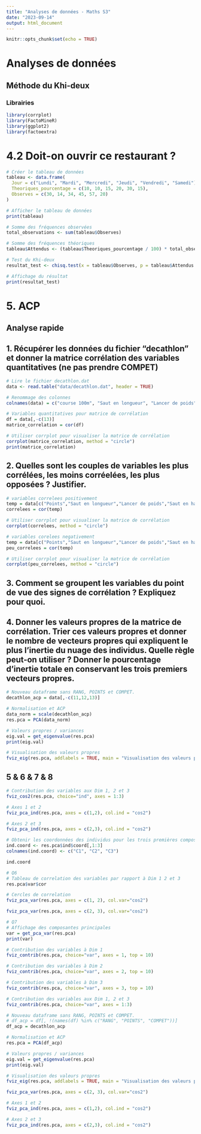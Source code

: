 ```yaml
---
title: "Analyses de données - Maths S3"
date: "2023-09-14"
output: html_document
---
```


```r
knitr::opts_chunk$set(echo = TRUE)
```

# Analyses de données 

## Méthode du Khi-deux

### Librairies


```r
library(corrplot)
library(FactoMineR)
library(ggplot2)
library(factoextra)
```

# 4.2 Doit-on ouvrir ce restaurant ?

```r
# Créer le tableau de données
tableau <- data.frame(
  Jour = c("Lundi", "Mardi", "Mercredi", "Jeudi", "Vendredi", "Samedi"),
  Theoriques_pourcentage = c(10, 10, 15, 20, 30, 15),
  Observes = c(30, 14, 34, 45, 57, 20)
)

# Afficher le tableau de données
print(tableau)
```

```r
# Somme des fréquences observées
total_observations <- sum(tableau$Observes)

# Somme des fréquences théoriques
tableau$Attendus <- (tableau$Theoriques_pourcentage / 100) * total_observations

# Test du Khi-deux
resultat_test <- chisq.test(x = tableau$Observes, p = tableau$Attendus / total_observations)

# Affichage du résultat
print(resultat_test)
```

# 5. ACP

## Analyse rapide
## 1. Récupérer les données du fichier "decathlon" et donner la matrice corrélation des variables quantitatives (ne pas prendre COMPET)


```r
# Lire le fichier decathlon.dat
data <- read.table("data/decathlon.dat", header = TRUE)

# Renommage des colonnes
colnames(data) = c("course 100m", "Saut en longueur", "Lancer de poids", "Saut en hauteur", "course 400m", "course haies 110m", "Disque", "Saut a la perche", "Javelot", "course 1500m", "Rang", "Points", "Competition")
```

```r
# Variables quantitatives pour matrice de corrélation
df = data[,-c(13)]
matrice_correlation = cor(df)

# Utiliser corrplot pour visualiser la matrice de corrélation
corrplot(matrice_correlation, method = "circle")
print(matrice_correlation)
```


## 2. Quelles sont les couples de variables les plus corrélées, les moins corréelées, les plus opposées ? Justifier.


```r
# variables correlees positivement
temp = data[c("Points","Saut en longueur","Lancer de poids","Saut en hauteur","course 100m","course 400m","Rang","course haies 110m","Disque")]
correlees = cor(temp)

# Utiliser corrplot pour visualiser la matrice de corrélation
corrplot(correlees, method = "circle")
```

```r
# variables corelees negativement
temp = data[c("Points","Saut en longueur","Lancer de poids","Saut en hauteur","course 100m","course 400m","Rang","course haies 110m")]
peu_correlees = cor(temp)

# Utiliser corrplot pour visualiser la matrice de corrélation
corrplot(peu_correlees, method = "circle")
```



## 3. Comment se groupent les variables du point de vue des signes de corrélation ? Expliquez pour quoi. 


## 4. Donner les valeurs propres de la matrice de corrélation. Trier ces valeurs propres et donner le nombre de vecteurs propres qui expliquent le plus l'inertie du nuage des individus. Quelle règle peut-on utiliser ? Donner le pourcentage d'inertie totale en conservant les trois premiers vecteurs propres.

```r
# Nouveau dataframe sans RANG, POINTS et COMPET.
decathlon_acp = data[,-c(11,12,13)]
```

```r
# Normalisation et ACP
data_norm = scale(decathlon_acp)
res.pca = PCA(data_norm)

# Valeurs propres / variances
eig.val = get_eigenvalue(res.pca)
print(eig.val)

# Visualisation des valeurs propres
fviz_eig(res.pca, addlabels = TRUE, main = "Visualisation des valeurs propres")
```

## 5 & 6 & 7 & 8


```r
# Contribution des variables aux Dim 1, 2 et 3
fviz_cos2(res.pca, choice="ind", axes = 1:3)
```

```r
# Axes 1 et 2
fviz_pca_ind(res.pca, axes = c(1,2), col.ind = "cos2")

# Axes 2 et 3
fviz_pca_ind(res.pca, axes = c(2,3), col.ind = "cos2")
```



```r
# Obtenir les coordonnées des individus pour les trois premières composantes principales
ind.coord <- res.pca$ind$coord[,1:3]
colnames(ind.coord) <- c("C1", "C2", "C3")

ind.coord
```



```r
# Q6
# Tableau de correlation des variables par rapport à Dim 1 2 et 3
res.pca$var$cor
```


```r
# Cercles de correlation
fviz_pca_var(res.pca, axes = c(1, 2), col.var="cos2")

fviz_pca_var(res.pca, axes = c(2, 3), col.var="cos2")
```

```r
# Q7
# Affichage des composantes principales
var = get_pca_var(res.pca)
print(var)

# Contribution des variables à Dim 1
fviz_contrib(res.pca, choice="var", axes = 1, top = 10)

# Contribution des variables à Dim 2
fviz_contrib(res.pca, choice="var", axes = 2, top = 10)

# Contribution des variables à Dim 3
fviz_contrib(res.pca, choice="var", axes = 3, top = 10)

# Contribution des variables aux Dim 1, 2 et 3
fviz_contrib(res.pca, choice="var", axes = 1:3)
```



```r
# Nouveau dataframe sans RANG, POINTS et COMPET.
# df_acp = df[, !(names(df) %in% c("RANG", "POINTS", "COMPET"))]
df_acp = decathlon_acp

# Normalisation et ACP
res.pca = PCA(df_acp)

# Valeurs propres / variances
eig.val = get_eigenvalue(res.pca)
print(eig.val)

# Visualisation des valeurs propres
fviz_eig(res.pca, addlabels = TRUE, main = "Visualisation des valeurs propres")

fviz_pca_var(res.pca, axes = c(2, 3), col.var="cos2")

# Axes 1 et 2
fviz_pca_ind(res.pca, axes = c(1,2), col.ind = "cos2")

# Axes 2 et 3
fviz_pca_ind(res.pca, axes = c(2,3), col.ind = "cos2")
```



